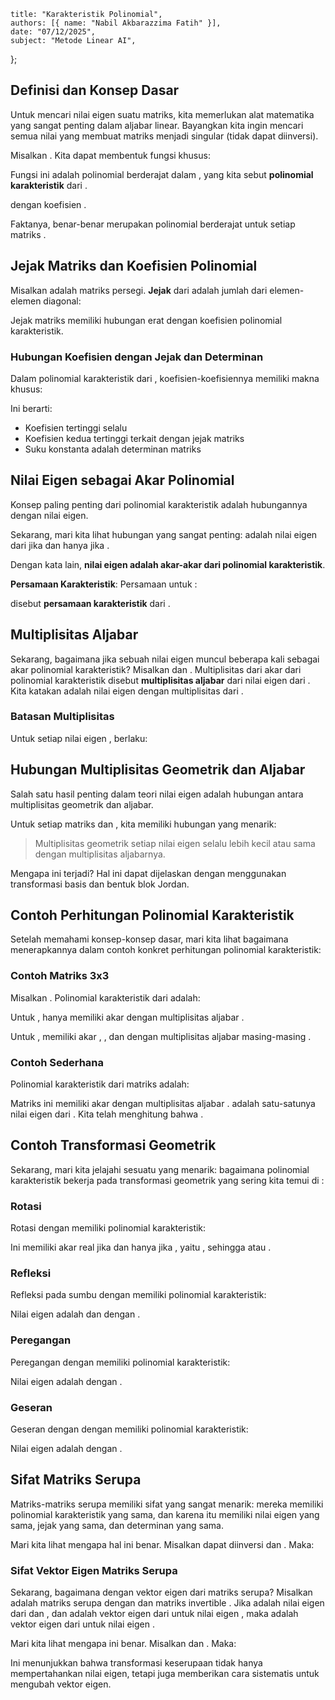     title: "Karakteristik Polinomial",
    authors: [{ name: "Nabil Akbarazzima Fatih" }],
    date: "07/12/2025",
    subject: "Metode Linear AI",
};

## Definisi dan Konsep Dasar

Untuk mencari nilai eigen suatu matriks, kita memerlukan alat matematika yang sangat penting dalam aljabar linear. Bayangkan kita ingin mencari semua nilai <InlineMath math="\lambda" /> yang membuat matriks <InlineMath math="A - \lambda I" /> menjadi singular (tidak dapat diinversi).

Misalkan <InlineMath math="A \in \mathbb{K}^{n \times n}" />. Kita dapat membentuk fungsi khusus:

<MathContainer>
<BlockMath math="\chi_A(t) = \det(A - t \cdot I)" />
<BlockMath math="\chi_A(t) = a_n \cdot t^n + a_{n-1} \cdot t^{n-1} + \cdots + a_1 t + a_0" />
</MathContainer>

Fungsi ini adalah polinomial berderajat <InlineMath math="n" /> dalam <InlineMath math="t \in \mathbb{K}" />, yang kita sebut **polinomial karakteristik** dari <InlineMath math="A" />.

dengan koefisien <InlineMath math="a_0, \ldots, a_{n-1}, a_n \in \mathbb{K}" />.

Faktanya, <InlineMath math="\chi_A(t)" /> benar-benar merupakan polinomial berderajat <InlineMath math="n" /> untuk setiap matriks <InlineMath math="A \in \mathbb{K}^{n \times n}" />.

## Jejak Matriks dan Koefisien Polinomial

Misalkan <InlineMath math="A \in \mathbb{K}^{n \times n}" /> adalah matriks persegi. **Jejak** dari <InlineMath math="A" /> adalah jumlah dari elemen-elemen diagonal:

<BlockMath math="\text{jejak} A = \sum_{i=1}^n a_{ii}" />

Jejak matriks memiliki hubungan erat dengan koefisien polinomial karakteristik.

### Hubungan Koefisien dengan Jejak dan Determinan

Dalam polinomial karakteristik <InlineMath math="\chi_A(t)" /> dari <InlineMath math="A" />, koefisien-koefisiennya memiliki makna khusus:

<BlockMath math="a_n = (-1)^n, \quad a_{n-1} = (-1)^{n-1} \cdot \text{jejak} A, \quad a_0 = \det A" />

Ini berarti:
- Koefisien tertinggi selalu <InlineMath math="(-1)^n" />
- Koefisien kedua tertinggi terkait dengan jejak matriks
- Suku konstanta adalah determinan matriks

## Nilai Eigen sebagai Akar Polinomial

Konsep paling penting dari polinomial karakteristik adalah hubungannya dengan nilai eigen.

Sekarang, mari kita lihat hubungan yang sangat penting: <InlineMath math="\lambda \in \mathbb{K}" /> adalah nilai eigen dari <InlineMath math="A" /> jika dan hanya jika <InlineMath math="\det(A - \lambda \cdot I) = 0" />.

Dengan kata lain, **nilai eigen adalah akar-akar dari polinomial karakteristik**.

**Persamaan Karakteristik**: Persamaan untuk <InlineMath math="t \in \mathbb{K}" />:

<BlockMath math="\det(A - t \cdot I) = 0" />

disebut **persamaan karakteristik** dari <InlineMath math="A" />.

## Multiplisitas Aljabar

Sekarang, bagaimana jika sebuah nilai eigen muncul beberapa kali sebagai akar polinomial karakteristik? Misalkan <InlineMath math="A \in \mathbb{K}^{n \times n}" /> dan <InlineMath math="\lambda \in \mathbb{K}" />. Multiplisitas dari akar <InlineMath math="t = \lambda" /> dari polinomial karakteristik <InlineMath math="\chi_A(t)" /> disebut **multiplisitas aljabar** <InlineMath math="\mu_A(\lambda)" /> dari nilai eigen <InlineMath math="\lambda" /> dari <InlineMath math="A" />. Kita katakan <InlineMath math="\lambda" /> adalah nilai eigen dengan multiplisitas <InlineMath math="\mu_A(\lambda)" /> dari <InlineMath math="A" />.

### Batasan Multiplisitas

Untuk setiap nilai eigen <InlineMath math="\lambda" />, berlaku:

<BlockMath math="0 \leq \mu_A(\lambda) \leq n" />

## Hubungan Multiplisitas Geometrik dan Aljabar

Salah satu hasil penting dalam teori nilai eigen adalah hubungan antara multiplisitas geometrik dan aljabar.

Untuk setiap matriks <InlineMath math="A \in \mathbb{K}^{n \times n}" /> dan <InlineMath math="\lambda \in \mathbb{K}" />, kita memiliki hubungan yang menarik:

<BlockMath math="0 \leq \dim \text{Eig}_A(\lambda) \leq \mu_A(\lambda) \leq n" />

> Multiplisitas geometrik setiap nilai eigen selalu lebih kecil atau sama dengan multiplisitas aljabarnya.

Mengapa ini terjadi? Hal ini dapat dijelaskan dengan menggunakan transformasi basis dan bentuk blok Jordan.

## Contoh Perhitungan Polinomial Karakteristik

Setelah memahami konsep-konsep dasar, mari kita lihat bagaimana menerapkannya dalam contoh konkret perhitungan polinomial karakteristik:

### Contoh Matriks 3x3

Misalkan <InlineMath math="A = \begin{pmatrix} 3 & 2 & -1 \\ 1 & 0 & -4 \\ 3 & 0 & 1 \end{pmatrix} \in \mathbb{K}^{3 \times 3}" />. Polinomial karakteristik dari <InlineMath math="A" /> adalah:

<MathContainer>
<BlockMath math="\chi_A(t) = \det \begin{pmatrix} 3-t & 2 & -1 \\ 1 & -t & -4 \\ 3 & 0 & 1-t \end{pmatrix}" />
<BlockMath math="= (3-t) \cdot (-t) \cdot (1-t) - 2 \cdot (1 \cdot (1-t) + 3 \cdot 4) + 1 \cdot 3 \cdot t" />
<BlockMath math="= -3t + 3t^2 + t^2 - t^3 - 2 + 2t - 24 - 3t" />
<BlockMath math="= -t^3 + 4t^2 - 4t - 26" />
</MathContainer>

Untuk <InlineMath math="\mathbb{K} = \mathbb{R}" />, <InlineMath math="\chi_A(t)" /> hanya memiliki akar <InlineMath math="\lambda_1 \approx -1.8003" /> dengan multiplisitas aljabar <InlineMath math="\mu_A(\lambda_1) = 1" />.

Untuk <InlineMath math="\mathbb{K} = \mathbb{C}" />, <InlineMath math="\chi_A(t)" /> memiliki akar <InlineMath math="\lambda_1 \approx -1.8003" />, <InlineMath math="\lambda_2 \approx 2.9001 + 2.4559i" />, dan <InlineMath math="\lambda_3 \approx 2.9001 - 2.4559i" /> dengan multiplisitas aljabar masing-masing <InlineMath math="\mu_A(\lambda_1) = \mu_A(\lambda_2) = \mu_A(\lambda_3) = 1" />.

### Contoh Sederhana

Polinomial karakteristik dari matriks <InlineMath math="A = \begin{pmatrix} 1 & 2 \\ 0 & 1 \end{pmatrix}" /> adalah:

<MathContainer>
<BlockMath math="\chi_A(t) = \det(A - t \cdot I) = \det \begin{pmatrix} 1-t & 2 \\ 0 & 1-t \end{pmatrix}" />
<BlockMath math="= (1-t) \cdot (1-t) - 0 \cdot 2 = (1-t)^2" />
<BlockMath math="= t^2 - 2 \cdot t + 1" />
</MathContainer>

Matriks ini memiliki akar <InlineMath math="\lambda = 1" /> dengan multiplisitas aljabar <InlineMath math="\mu_A(1) = 2" />. <InlineMath math="\lambda = 1" /> adalah satu-satunya nilai eigen dari <InlineMath math="A" />. Kita telah menghitung bahwa <InlineMath math="\dim \text{Eig}_A(1) = 1" />.

## Contoh Transformasi Geometrik

Sekarang, mari kita jelajahi sesuatu yang menarik: bagaimana polinomial karakteristik bekerja pada transformasi geometrik yang sering kita temui di <InlineMath math="\mathbb{R}^2 \to \mathbb{R}^2" />:

### Rotasi

Rotasi dengan <InlineMath math="A = \begin{pmatrix} \cos(\alpha) & -\sin(\alpha) \\ \sin(\alpha) & \cos(\alpha) \end{pmatrix}" /> memiliki polinomial karakteristik:

<BlockMath math="\chi_A(t) = (\cos(\alpha) - t)^2 + \sin(\alpha)^2 = t^2 - 2 \cdot \cos(\alpha) \cdot t + 1" />

Ini memiliki akar real jika dan hanya jika <InlineMath math="\cos(\alpha)^2 - 1 \geq 0" />, yaitu <InlineMath math="\cos(\alpha)^2 = 1" />, sehingga <InlineMath math="\alpha = 0" /> atau <InlineMath math="\alpha = \pi" />.

### Refleksi

Refleksi pada sumbu dengan <InlineMath math="A = \begin{pmatrix} 1 & 0 \\ 0 & -1 \end{pmatrix}" /> memiliki polinomial karakteristik:

<BlockMath math="\chi_A(t) = (1-t) \cdot (-1-t) = t^2 - 1" />

Nilai eigen adalah <InlineMath math="\lambda_1 = 1" /> dan <InlineMath math="\lambda_2 = -1" /> dengan <InlineMath math="\mu_A(1) = \mu_A(-1) = 1" />.

### Peregangan

Peregangan dengan <InlineMath math="A = \begin{pmatrix} s & 0 \\ 0 & s \end{pmatrix}" /> memiliki polinomial karakteristik:

<BlockMath math="\chi_A(t) = (s-t)^2 = t^2 - 2 \cdot s \cdot t + s^2" />

Nilai eigen adalah <InlineMath math="\lambda = s" /> dengan <InlineMath math="\mu_A(s) = 2" />.

### Geseran

Geseran dengan <InlineMath math="A = \begin{pmatrix} 1 & s \\ 0 & 1 \end{pmatrix}" /> dengan <InlineMath math="s \neq 0" /> memiliki polinomial karakteristik:

<BlockMath math="\chi_A(t) = (1-t)^2 = t^2 - 2 \cdot t + 1" />

Nilai eigen adalah <InlineMath math="\lambda = 1" /> dengan <InlineMath math="\mu_A(1) = 2" />.

## Sifat Matriks Serupa

Matriks-matriks serupa memiliki sifat yang sangat menarik: mereka memiliki polinomial karakteristik yang sama, dan karena itu memiliki nilai eigen yang sama, jejak yang sama, dan determinan yang sama.

Mari kita lihat mengapa hal ini benar. Misalkan <InlineMath math="S \in \mathbb{K}^{n \times n}" /> dapat diinversi dan <InlineMath math="B = S^{-1} \cdot A \cdot S" />. Maka:

<MathContainer>
<BlockMath math="\chi_B(t) = \det(B - t \cdot I) = \det(S^{-1} \cdot A \cdot S - t \cdot S^{-1} \cdot I \cdot S)" />
<BlockMath math="= \det(S^{-1} \cdot (A - t \cdot I) \cdot S)" />
<BlockMath math="= \det S^{-1} \cdot \det(A - t \cdot I) \cdot \det S = \chi_A(t)" />
</MathContainer>

### Sifat Vektor Eigen Matriks Serupa

Sekarang, bagaimana dengan vektor eigen dari matriks serupa? Misalkan <InlineMath math="A, B \in \mathbb{K}^{n \times n}" /> adalah matriks serupa dengan <InlineMath math="B = S^{-1} \cdot A \cdot S" /> dan matriks invertible <InlineMath math="S \in \mathbb{K}^{n \times n}" />. Jika <InlineMath math="\lambda \in \mathbb{K}" /> adalah nilai eigen dari <InlineMath math="A" /> dan <InlineMath math="B" />, dan <InlineMath math="v \in \mathbb{K}^n" /> adalah vektor eigen dari <InlineMath math="A" /> untuk nilai eigen <InlineMath math="\lambda" />, maka <InlineMath math="w = S^{-1} \cdot v" /> adalah vektor eigen dari <InlineMath math="B" /> untuk nilai eigen <InlineMath math="\lambda" />.

Mari kita lihat mengapa ini benar. Misalkan <InlineMath math="A \cdot v = \lambda \cdot v" /> dan <InlineMath math="w = S^{-1} \cdot v" />. Maka:

<MathContainer>
<BlockMath math="B \cdot w = S^{-1} \cdot A \cdot S \cdot S^{-1} \cdot v = S^{-1} \cdot A \cdot v" />
<BlockMath math="= S^{-1} \cdot \lambda \cdot v = \lambda \cdot S^{-1} \cdot v = \lambda \cdot w" />
</MathContainer>

Ini menunjukkan bahwa transformasi keserupaan tidak hanya mempertahankan nilai eigen, tetapi juga memberikan cara sistematis untuk mengubah vektor eigen.